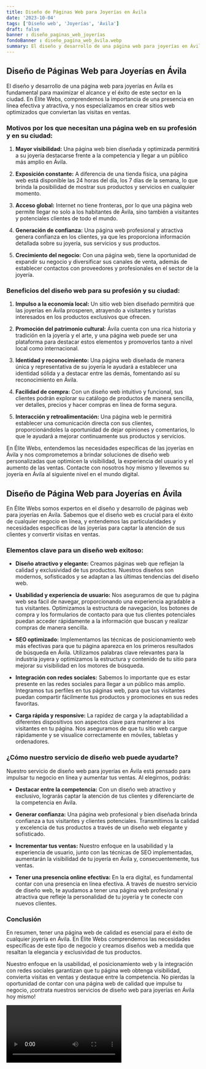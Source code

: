 ```yaml
---
title: Diseño de Páginas Web para Joyerías en Ávila
date: '2023-10-04'
tags: ['Diseño web', 'Joyerías', 'Ávila']
draft: false
banner : diseño_paginas_web_joyerías
fondoBanner : diseño_pagina_web_ávila.webp
summary: El diseño y desarrollo de una página web para joyerías en Ávila es fundamental para maximizar el alcance y el éxito de este sector en la ciudad. En Élite Webs, comprendemos la importancia de una presencia en línea efectiva y atractiva, y nos especializamos en crear sitios web optimizados que conviertan las visitas en ventas. 
---
```


## Diseño de Páginas Web para Joyerías en Ávila

El diseño y desarrollo de una página web para joyerías en Ávila es fundamental para maximizar el alcance y el éxito de este sector en la ciudad. En Élite Webs, comprendemos la importancia de una presencia en línea efectiva y atractiva, y nos especializamos en crear sitios web optimizados que conviertan las visitas en ventas. 

### Motivos por los que necesitan una página web en su profesión y en su ciudad:

1. **Mayor visibilidad:** Una página web bien diseñada y optimizada permitirá a su joyería destacarse frente a la competencia y llegar a un público más amplio en Ávila.

2. **Exposición constante:** A diferencia de una tienda física, una página web está disponible las 24 horas del día, los 7 días de la semana, lo que brinda la posibilidad de mostrar sus productos y servicios en cualquier momento.

3. **Acceso global:** Internet no tiene fronteras, por lo que una página web permite llegar no solo a los habitantes de Ávila, sino también a visitantes y potenciales clientes de todo el mundo.

4. **Generación de confianza:** Una página web profesional y atractiva genera confianza en los clientes, ya que les proporciona información detallada sobre su joyería, sus servicios y sus productos.

5. **Crecimiento del negocio:** Con una página web, tiene la oportunidad de expandir su negocio y diversificar sus canales de venta, además de establecer contactos con proveedores y profesionales en el sector de la joyería.

### Beneficios del diseño web para su profesión y su ciudad:

1. **Impulso a la economía local:** Un sitio web bien diseñado permitirá que las joyerías en Ávila prosperen, atrayendo a visitantes y turistas interesados en los productos exclusivos que ofrecen.

2. **Promoción del patrimonio cultural:** Ávila cuenta con una rica historia y tradición en la joyería y el arte, y una página web puede ser una plataforma para destacar estos elementos y promoverlos tanto a nivel local como internacional.

3. **Identidad y reconocimiento:** Una página web diseñada de manera única y representativa de su joyería le ayudará a establecer una identidad sólida y a destacar entre las demás, fomentando así su reconocimiento en Ávila.

4. **Facilidad de compra:** Con un diseño web intuitivo y funcional, sus clientes podrán explorar su catálogo de productos de manera sencilla, ver detalles, precios y hacer compras en línea de forma segura.

5. **Interacción y retroalimentación:** Una página web le permitirá establecer una comunicación directa con sus clientes, proporcionándoles la oportunidad de dejar opiniones y comentarios, lo que le ayudará a mejorar continuamente sus productos y servicios.

En Élite Webs, entendemos las necesidades específicas de las joyerías en Ávila y nos comprometemos a brindar soluciones de diseño web personalizadas que optimicen la visibilidad, la experiencia del usuario y el aumento de las ventas. Contacte con nosotros hoy mismo y llevemos su joyería en Ávila al siguiente nivel en el mundo digital.

<GifSeo />

<Cta />

## Diseño de Página Web para Joyerías en Ávila

En Élite Webs somos expertos en el diseño y desarrollo de páginas web para joyerías en Ávila. Sabemos que el diseño web es crucial para el éxito de cualquier negocio en línea, y entendemos las particularidades y necesidades específicas de las joyerías para captar la atención de sus clientes y convertir visitas en ventas.

### Elementos clave para un diseño web exitoso:

- **Diseño atractivo y elegante:** Creamos páginas web que reflejan la calidad y exclusividad de tus productos. Nuestros diseños son modernos, sofisticados y se adaptan a las últimas tendencias del diseño web.

- **Usabilidad y experiencia de usuario:** Nos aseguramos de que tu página web sea fácil de navegar, proporcionando una experiencia agradable a tus visitantes. Optimizamos la estructura de navegación, los botones de compra y los formularios de contacto para que tus clientes potenciales puedan acceder rápidamente a la información que buscan y realizar compras de manera sencilla.

- **SEO optimizado:** Implementamos las técnicas de posicionamiento web más efectivas para que tu página aparezca en los primeros resultados de búsqueda en Ávila. Utilizamos palabras clave relevantes para la industria joyera y optimizamos la estructura y contenido de tu sitio para mejorar su visibilidad en los motores de búsqueda.

- **Integración con redes sociales:** Sabemos lo importante que es estar presente en las redes sociales para llegar a un público más amplio. Integramos tus perfiles en tus páginas web, para que tus visitantes puedan compartir fácilmente tus productos y promociones en sus redes favoritas.

- **Carga rápida y responsive:** La rapidez de carga y la adaptabilidad a diferentes dispositivos son aspectos clave para mantener a los visitantes en tu página. Nos aseguramos de que tu sitio web cargue rápidamente y se visualice correctamente en móviles, tabletas y ordenadores.

### ¿Cómo nuestro servicio de diseño web puede ayudarte?

Nuestro servicio de diseño web para joyerías en Ávila está pensado para impulsar tu negocio en línea y aumentar tus ventas. Al elegirnos, podrás:

- **Destacar entre la competencia:** Con un diseño web atractivo y exclusivo, lograrás captar la atención de tus clientes y diferenciarte de la competencia en Ávila.

- **Generar confianza:** Una página web profesional y bien diseñada brinda confianza a tus visitantes y clientes potenciales. Transmitimos la calidad y excelencia de tus productos a través de un diseño web elegante y sofisticado.

- **Incrementar tus ventas:** Nuestro enfoque en la usabilidad y la experiencia de usuario, junto con las técnicas de SEO implementadas, aumentarán la visibilidad de tu joyería en Ávila y, consecuentemente, tus ventas.

- **Tener una presencia online efectiva:** En la era digital, es fundamental contar con una presencia en línea efectiva. A través de nuestro servicio de diseño web, te ayudamos a tener una página web profesional y atractiva que refleje la personalidad de tu joyería y te conecte con nuevos clientes.

### Conclusión

En resumen, tener una página web de calidad es esencial para el éxito de cualquier joyería en Ávila. En Élite Webs comprendemos las necesidades específicas de este tipo de negocio y creamos diseños web a medida que resaltan la elegancia y exclusividad de tus productos.

Nuestro enfoque en la usabilidad, el posicionamiento web y la integración con redes sociales garantizan que tu página web obtenga visibilidad, convierta visitas en ventas y destaque entre la competencia. No pierdas la oportunidad de contar con una página web de calidad que impulse tu negocio, ¡contrata nuestros servicios de diseño web para joyerías en Ávila hoy mismo!

<Video />

<CtaBot job='Joyerías' city='Ávila'/>

<Gmaps query='Ávila+españa+maps' />